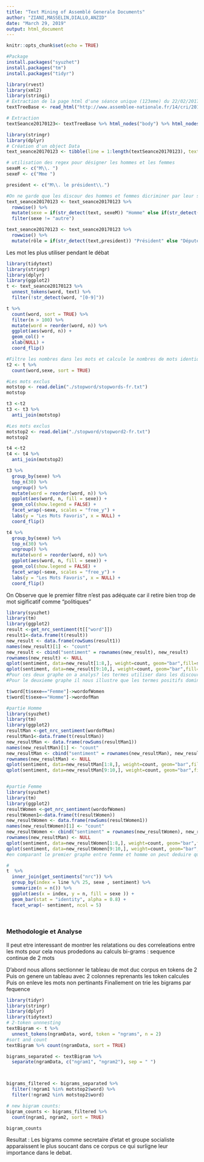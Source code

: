 ```yaml
---
title: "Text Mining of Assemblé Generale Documents"
author: "ZIANI,MASSELIN,DIALLO,ANZID"
date: "March 29, 2019"
output: html_document
---
```


```r
knitr::opts_chunk$set(echo = TRUE)
```


```r
#Package
install.packages("syuzhet")
install.packages("tm")
install.packages("tidyr")
```

```r
library(rvest)
library(xml2)
library(stringi)
# Extraction de la page html d'une séance unique (123eme) du 22/02/2017
textTreeBase <- read_html("http://www.assemblee-nationale.fr/14/cri/2016-2017/20170123.asp")

# Extraction 
textSeance20170123<- textTreeBase %>% html_nodes("body") %>% html_nodes("p") %>% html_text() #extraction dans le noeud <body> puis dnas le noeud <p>

```

```r
library(stringr)
library(dplyr)
# Création d'un object Data
text_seance20170123 <- tibble(line = 1:length(textSeance20170123), text = textSeance20170123)

# utilisation des regex pour désigner les hommes et les femmes
sexeM <- c("M\\. ")
sexeF <- c("Mme ")

president <- c("M\\. le président\\.")

#On ne garde que les discour des hommes et femmes dicriminer par leur sexe
text_seance20170123 <- text_seance20170123 %>%
  rowwise() %>% 
  mutate(sexe = if(str_detect(text, sexeM)) "Homme" else if(str_detect(text, sexeF)) "Femme" else "autre") %>% 
  filter(sexe != "autre")

text_seance20170123 <- text_seance20170123 %>%
  rowwise() %>% 
  mutate(rôle = if(str_detect(text,president)) "Président" else "Député")
```

Les mot les plus utiliser pendant le débat
```r
library(tidytext)
library(stringr)
library(dplyr)
library(ggplot2)
t <- text_seance20170123 %>% 
  unnest_tokens(word, text) %>%
  filter(!str_detect(word, "[0-9]"))

t %>%
  count(word, sort = TRUE) %>%
  filter(n > 100) %>%
  mutate(word = reorder(word, n)) %>%
  ggplot(aes(word, n)) +
  geom_col() +
  xlab(NULL) +
  coord_flip()

#Filtre les nombres dans les mots et calcule le nombres de mots identique en fonction du sexe
t2 <- t %>%
  count(word,sexe, sort = TRUE)
```


```r
#Les mots exclus
motstop <- read.delim("./stopword/stopwords-fr.txt")
motstop

t3 <-t2
t3 <- t3 %>%
  anti_join(motstop)
```
```r
#Les mots exclus
motstop2 <- read.delim("./stopword/stopword2-fr.txt")
motstop2

t4 <-t2
t4 <- t4 %>%
  anti_join(motstop2)
```




```r
t3 %>%
  group_by(sexe) %>%
  top_n(30) %>%
  ungroup() %>%
  mutate(word = reorder(word, n)) %>%
  ggplot(aes(word, n, fill = sexe)) +
  geom_col(show.legend = FALSE) +
  facet_wrap(~sexe, scales = "free_y") +
  labs(y = "Les Mots Favoris", x = NULL) +
  coord_flip()

t4 %>%
  group_by(sexe) %>%
  top_n(30) %>%
  ungroup() %>%
  mutate(word = reorder(word, n)) %>%
  ggplot(aes(word, n, fill = sexe)) +
  geom_col(show.legend = FALSE) +
  facet_wrap(~sexe, scales = "free_y") +
  labs(y = "Les Mots Favoris", x = NULL) +
  coord_flip()
```
On Observe que le premier filtre n'est pas adéquate car il retire bien trop de mot sigificatif comme "politiques"
```r

library(syuzhet)
library(tm)
library(ggplot2)
result <-get_nrc_sentiment(t[["word"]])
result1<-data.frame(t(result))
new_result <- data.frame(rowSums(result1))
names(new_result)[1] <- "count"
new_result <- cbind("sentiment" = rownames(new_result), new_result)
rownames(new_result) <- NULL
qplot(sentiment, data=new_result[1:8,], weight=count, geom="bar",fill=sentiment)+ggtitle("Graphe d'analyse des Sentiments de tous le discours")
qplot(sentiment, data=new_result[9:10,], weight=count, geom="bar",fill=sentiment)+ggtitle("Graphe d'analyse de tous le discours Positif et Negatif")
#Pour ces deux graphe on a analys? les termes utiliser dans les discours sans differencier entre homme et femme. On va analyser les sentiments en discours des gens politique en general. le premier graphe nous permet de deduire que il utiliser les mots de confiance le plus souvent apres on voit les termes d'anticipation et de peur.
#Pour le deuxieme graphe il nous illustre que les termes positifs domine sur les termes negatifs dans les discours.

```

```r

t$word[t$sexe=="Femme"]->wordofWomen
t$word[t$sexe=="Homme"]->wordofMan

#partie Homme 
library(syuzhet)
library(tm)
library(ggplot2)
resultMan <-get_nrc_sentiment(wordofMan)
resultMan1<-data.frame(t(resultMan))
new_resultMan <- data.frame(rowSums(resultMan1))
names(new_resultMan)[1] <- "count"
new_resultMan <- cbind("sentiment" = rownames(new_resultMan), new_resultMan)
rownames(new_resultMan) <- NULL
qplot(sentiment, data=new_resultMan[1:8,], weight=count, geom="bar",fill=sentiment)+ggtitle("Graphe d'analyse des Sentiments discours Homme ")
qplot(sentiment, data=new_resultMan[9:10,], weight=count, geom="bar",fill=sentiment)+ggtitle("Graphe d'analyse des Sentiments discours Homme ")


#partie Femme 
library(syuzhet)
library(tm)
library(ggplot2)
resultWomen <-get_nrc_sentiment(wordofWomen)
resultWomen1<-data.frame(t(resultWomen))
new_resultWomen <- data.frame(rowSums(resultWomen1))
names(new_resultWomen)[1] <- "count"
new_resultWomen <- cbind("sentiment" = rownames(new_resultWomen), new_resultWomen)
rownames(new_resultMan) <- NULL
qplot(sentiment, data=new_resultWomen[1:8,], weight=count, geom="bar",fill=sentiment)+ggtitle("Graphe d'analyse des Sentiments discours Femme")
qplot(sentiment, data=new_resultWomen[9:10,], weight=count, geom="bar",fill=sentiment)+ggtitle("Graphe d'analyse des Sentiments discours Femme")
#en comparant le premier graphe entre femme et homme on peut deduire que les hommes parlent plus avec des termes de sentiment d'anticipation et de confiance alors que les femmes parlent de sentiment de peur, tristesse.La on peut deduire que les femmes y a une grande partie dans leur discours des expressions d'?motions plus que les hommes.
```


```r
# 
t  %>%   
  inner_join(get_sentiments("nrc")) %>%
  group_by(index = line %/% 25, sexe , sentiment) %>%
  summarize(n = n()) %>%
  ggplot(aes(x = index, y = n, fill = sexe )) + 
  geom_bar(stat = "identity", alpha = 0.8) + 
  facet_wrap(~ sentiment, ncol = 5) 

 

```

### Methodologie et Analyse
Il peut etre interessant de montrer les relatations ou des correleations entre les mots pour cela  nous prodedons au calculs bi-grams :
sequence continue de 2 mots

D'abord nous allons sectionner le tableau de mot duc corpus en tokens de 2 
Puis on genere un tableau avec 2 colonnes reprenants les token calcules
Puis on enleve les mots non pertinants
Finallement on trie les bigrams par fequence

```r
library(tidyr)
library(stringr)
library(dplyr)
library(tidytext)
# 2-token unnnesting
textBigram <- t %>%  
  unnest_tokens(ngramData, word, token = "ngrams", n = 2)
#sort and count
textBigram %>% count(ngramData, sort = TRUE)

bigrams_separated <- textBigram %>%
  separate(ngramData, c("ngram1", "ngram2"), sep = " ")



bigrams_filtered <- bigrams_separated %>%
  filter(!ngram1 %in% motstop2$word) %>%
  filter(!ngram2 %in% motstop2$word)

# new bigram counts:
bigram_counts <- bigrams_filtered %>% 
  count(ngram1, ngram2, sort = TRUE)

bigram_counts

```

Resultat :
Les bigrams  comme secretaire d'etat et  groupe socialiste apparaissent le plus soucant dans ce corpus ce qui surligne leur importance dans le debat.
